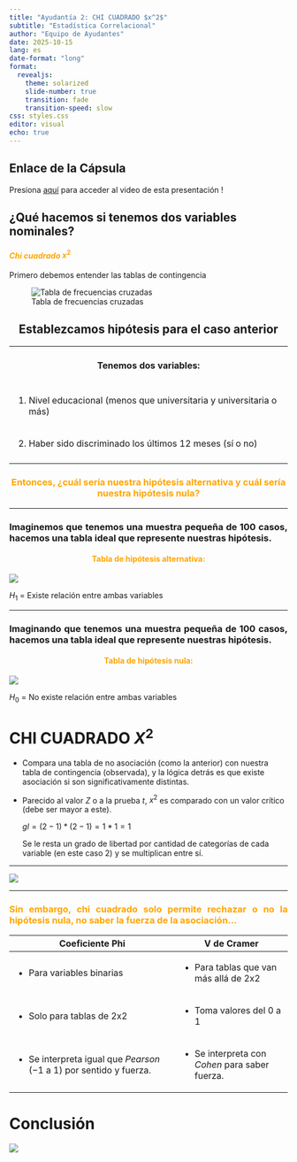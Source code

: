 ```yaml
---
title: "Ayudantía 2: CHI CUADRADO $x^2$"
subtitle: "Estadística Correlacional"
author: "Equipo de Ayudantes"
date: 2025-10-15
lang: es
date-format: "long"
format:
  revealjs:
    theme: solarized
    slide-number: true
    transition: fade
    transition-speed: slow
css: styles.css
editor: visual
echo: true
---
```


## Enlace de la Cápsula

Presiona [aquí](https://youtu.be/Eyfd_nAtrpQ) para acceder al video de esta presentación !

## ¿Qué hacemos si tenemos dos variables nominales?

#### $Chi$ $cuadrado$ $x^2$ {style="color: orange"}

Primero debemos entender las tablas de contingencia

![Tabla de frecuencias cruzadas](images/1.png "Tabla de frecuencias cruzadas"){style="text-align: center;" fig-align="center"}

## Establezcamos hipótesis para el caso anterior {style="text-align: center"}

+-----------------------------------------------------------------------+
| #### Tenemos dos variables: {style="text-align: center"}              |
+-----------------------------------------------------------------------+
| 1.  Nivel educacional (menos que universitaria y universitaria o más) |
+-----------------------------------------------------------------------+
| 2.  Haber sido discriminado los últimos 12 meses (sí o no)            |
+-----------------------------------------------------------------------+
|                                                                       |
+-----------------------------------------------------------------------+

### Entonces, ¿cuál sería nuestra hipótesis alternativa y cuál sería nuestra hipótesis nula? {style="color: orange; text-align: center;"}

------------------------------------------------------------------------

### Imaginemos que tenemos una muestra pequeña de 100 casos, hacemos una tabla ideal que represente nuestras hipótesis. {style="text-align: justify; text-justify: inter-word; hyphens: auto;"}

#### Tabla de hipótesis alternativa: {style="color: orange; text-align: center;"}

![](images/2.png){fig-align="center"}

$H_1$ = Existe relación entre ambas variables

------------------------------------------------------------------------

### Imaginando que tenemos una muestra pequeña de 100 casos, hacemos una tabla ideal que represente nuestras hipótesis. {style="text-align: justify; text-justify: inter-word; hyphens: auto;"}

#### Tabla de hipótesis nula: {style="color: orange; text-align: center;"}

![](images/3.png){fig-align="center"}

$H_0$ = No existe relación entre ambas variables

# CHI CUADRADO $X^2$

-   Compara una tabla de no asociación (como la anterior) con nuestra tabla de contingencia (observada), y la lógica detrás es que existe asociación si son significativamente distintas.

-   Parecido al valor $Z$ o a la prueba $t$, $x^2$ es comparado con un valor crítico (debe ser mayor a este).

    $gl = (2 - 1) * (2 - 1) = 1 * 1 = 1$

    Se le resta un grado de libertad por cantidad de categorías de cada variable (en este caso 2) y se multiplican entre sí.

------------------------------------------------------------------------

![](images/4.png){fig-align="center"}

------------------------------------------------------------------------

### Sin embargo, chi cuadrado solo permite rechazar o no la hipótesis nula, no saber la fuerza de la asociación... {style="color: orange; text-align: justify"}

+--------------------------------------------------------------------------+--------------------------------------------------+
| Coeficiente Phi                                                          | V de Cramer                                      |
+==========================================================================+==================================================+
| -   Para variables binarias                                              | -   Para tablas que van más allá de 2x2          |
+--------------------------------------------------------------------------+--------------------------------------------------+
| -   Solo para tablas de 2x2                                              | -   Toma valores del $0$ a $1$                   |
+--------------------------------------------------------------------------+--------------------------------------------------+
| -   Se interpreta igual que $Pearson$ ($-1$ a $1$) por sentido y fuerza. | -   Se interpreta con $Cohen$ para saber fuerza. |
+--------------------------------------------------------------------------+--------------------------------------------------+

# Conclusión

![](images/5.png){fig-align="center"}
